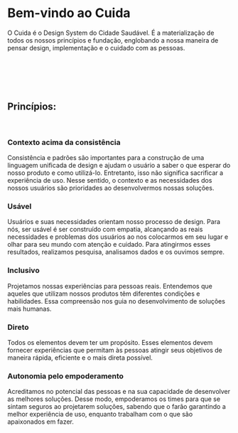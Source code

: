 <Meta title="Fundação/Princípios" />

# Bem-vindo ao Cuida

O Cuida é o Design System do Cidade Saudável. É a materialização de todos os nossos princípios e fundação, englobando a nossa maneira de pensar design, implementação e o cuidado com as pessoas.

<br />
<br />
<br />
<br />

## Princípios:
<br />

<div style={{display: 'grid', gridTemplateColumns: '1fr 1fr', columnGap: '64px', rowGap: '64px'}}>
<div>
<h3>Contexto acima da consistência</h3>
Consistência e padrões são importantes para a construção de uma linguagem unificada de design e ajudam o usuário a saber o que esperar do nosso produto e como utilizá-lo. Entretanto, isso não significa sacrificar a experiência de uso. Nesse sentido, o contexto e as necessidades dos nossos usuários são prioridades ao desenvolvermos nossas soluções.
</div>


<div>
<h3>Usável</h3>
Usuários e suas necessidades orientam nosso processo de design. Para nós, ser usável é ser construído com empatia, alcançando as reais necessidades e problemas dos usuários ao nos  colocarmos em seu lugar e olhar para seu mundo com atenção e cuidado. Para atingirmos esses resultados, realizamos pesquisa, analisamos dados e os ouvimos sempre.
</div>

<div>
<h3>Inclusivo</h3>
Projetamos nossas experiências para pessoas reais. Entendemos que  aqueles que utilizam nossos produtos têm diferentes condições e habilidades. Essa compreensão nos guia no desenvolvimento de soluções mais humanas.
</div>


<div>
<h3>Direto</h3>
Todos os elementos devem ter um propósito. Esses elementos devem fornecer experiências que permitam às pessoas atingir seus objetivos de maneira rápida, eficiente e o mais direta possível.
</div>


<div>
<h3>Autonomia pelo empoderamento</h3>
Acreditamos no potencial das pessoas e na sua capacidade de desenvolver as melhores soluções. Desse modo, empoderamos os times para que se sintam seguros ao projetarem soluções, sabendo que o farão garantindo a melhor experiência de uso, enquanto trabalham com o que são apaixonados em fazer.
</div>
</div>
